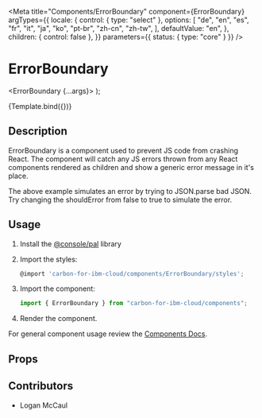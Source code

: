 
<Meta
  title="Components/ErrorBoundary"
  component={ErrorBoundary}
  argTypes={{
    locale: {
      control: { type: "select" },
      options: [
        "de",
        "en",
        "es",
        "fr",
        "it",
        "ja",
        "ko",
        "pt-br",
        "zh-cn",
        "zh-tw",
      ],
      defaultValue: "en",
    },
    children: { control: false },
  }}
  parameters={{ status: { type: "core" } }}
/>

# ErrorBoundary

  <ErrorBoundary {...args}>
    <ErrorExample shouldError={true} />
  </ErrorBoundary>
);

<Canvas>
  <Story
    name="Demo"
    args={{
      dismissible: true,
      withGradient: true,
    }}
  >
    {Template.bind({})}
  </Story>
</Canvas>

## Description

ErrorBoundary is a component used to prevent JS code from crashing React.
The component will catch any JS errors thrown from any React components rendered as children and show a generic
error message in it's place.

The above example simulates an error by trying to JSON.parse bad JSON. Try changing the shouldError from false to true to simulate the error.

## Usage

1.  Install the [@console/pal](https://github.ibm.com/ibmcloud/pal#how-to-install-and-use) library
2.  Import the styles:

    ```js
    @import 'carbon-for-ibm-cloud/components/ErrorBoundary/styles';
    ```

3.  Import the component:

    ```js
    import { ErrorBoundary } from "carbon-for-ibm-cloud/components";
    ```

4.  Render the component.

For general component usage review the [Components Docs](https://pages.github.ibm.com/ibmcloud/pal/development-guidelines/components/overview).

## Props

<ArgsTable of={ErrorBoundary} />

## Contributors

- Logan McCaul
